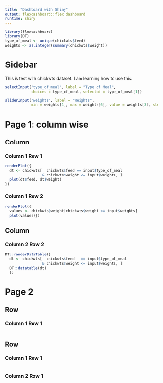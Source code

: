 ```yaml
---
title: "Dashboard with Shiny"
output: flexdashboard::flex_dashboard
runtime: shiny
---
```


```r
library(flexdashboard)
library(DT)
type_of_meal <- unique(chickwts$feed)
weights <- as.integer(summary(chickwts$weight))
```

Sidebar {.sidebar}
=====================================

This is test with chickwts dataset. I am learning how to use this.
```r
selectInput("type_of_meal", label = "Type of Meal",
            choices = type_of_meal, selected = type_of_meal[1])

sliderInput("weights", label = "Weights",
            min = weights[1], max = weights[6], value = weights[3], step = 50)

```


Page 1: column wise 
===================================== 

Column {data-width=700}
-------------------------------------

### Column 1 Row 1

```r
renderPlot({
  dt <- chickwts[  chickwts$feed == input$type_of_meal
                 & chickwts$weight <= input$weights, ] 
  plot(dt$feed, dt$weight)
})
```

### Column 1 Row 2

```r
renderPlot({
  values <- chickwts$weight[chickwts$weight <= input$weights] 
  plot(values)})
```

Column {data-width=300}
-------------------------------------
### Column 2 Row 2

```r
DT::renderDataTable({
  dt <- chickwts[  chickwts$feed   == input$type_of_meal
                 & chickwts$weight <= input$weights, ] 
  DT::datatable(dt)
  })

```

Page 2 {data-orientation=rows}
=====================================

Row {data-height=200}
-------------------------------------

### Column 1 Row 1

```r

```

Row {data-height=800}
-------------------------------------

### Column 1 Row 1 

```r

```


### Column 2 Row 1

```r

```


